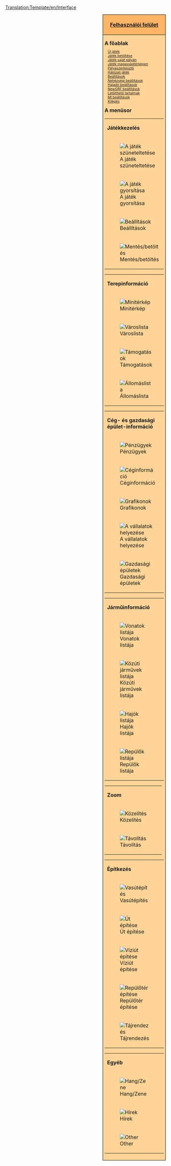 <noinclude>[[Translation:Template/en/Interface]]</noinclude><noinclude></noinclude>
<div style="float:right; padding-left:12px; background:#ffffff;">
<div style="border:1px solid #000000; background:#ffb466; padding:5px; -moz-border-radius-topleft:5px; -moz-border-radius-topright:5px; font-size: 12pt;">
<center><strong><font size="3">[[hu/Manual/Felhasználói felület|Felhasználói felület]]</font></strong></center>
</div>
<div style="border:1px solid black; border-top-width: 0px; background:#ffd496; padding:5px; -moz-border-radius-bottomleft:5px; -moz-border-radius-bottomright:8px; font-size: 8pt;">

<div style="width: 186px">
<font size="3">'''A főablak'''</font>
<div style="margin-left:10px;">
[[hu/Manual/Új játék|Új játék]]<br />
[[hu/Archive/Manual/Játékmentés|Játék betöltése]]<br />
[[hu/Archive/Manual/Saját pálya|Játék saját pályán]]<br />
[[hu/Manual/Magasságtérkép|Játék magasságtérképen]]<br />
[[hu/Manual/Pályaszerkesztő|Pályaszerkesztő]]<br />
[[hu/Manual/Hálózati játék|Hálózati játék]]<br />
[[hu/Manual/Beállítások|Beállítások]]<br />
[[hu/Nehézségi beállítások|Nehézségi beállítások]]<br />
[[hu/Haladó beállítások|Haladó beállítások]]<br />
[[hu/NewGRF beállítások|NewGRF beállítások]]<br />
[[hu/Online tartalom|Letölthető tartalmak]]<br />
[[hu/MI beállítások|MI beállítások]]<br />
[[hu/Kilépés|Kilépés]]<br />
</div>
</div>

<div style="width: 186px">
<font size="3">'''A menüsor'''</font><br />

{| style="background:#ffd496;"
|colspan=2| '''Játékkezelés'''
|- valign="top"
|[[File:en/Pause button.png|A játék szüneteltetése]]
|⇒ [[hu/Szünet|Szünet]]
|- valign="top"
|[[File:en/Fast Forward button.png|A játék gyorsítása]] 
|⇒ [[hu/A játék gyorsítása|A játék gyorsítása]]
|- valign="top"
|[[File:en/Options button.png|Beállítások]]
|⇒ [[hu/Manual/Beállítások|Beállítások]] &middot; [[hu/Nehézségi beállítások|Nehézségi beállítások]] &middot; [[hu/Haladó beállítások|Haladó beállítások]] &middot; [[hu/MI beállítások|MI beállítások]] &middot; [[hu/NewGRF beállítások|NewGRF beállítások]] &middot; [[hu/Manual/Átlátszósági beállítások|Átlátszósági beállítások]]
|- valign="top"
|[[File:en/Save Load button.png|Mentés/betöltés]]
|⇒ [[hu/Archive/Manual/Játékmentés|A játék mentése]] &middot; [[hu/Játék betöltése|Játék betöltése]] &middot; [[hu/Kilépés a játékból|Kilépés a játékból]] &middot; [[hu/Kilépés|Kilépés]]
|}
{| style="background:#ffd496;"
|colspan=2| '''Terepinformáció'''
|- valign="top"
|[[File:en/Minimap button.png|Minitérkép]]
|⇒ [[hu/Világtérkép|Világtérkép]] &middot; [[hu/Extra látkép|Extra látkép]] &middot; [[hu/Feliratok listája|Feliratok listája]]
|- valign="top"
|[[File:en/Town directory button.png|Városlista]]
|⇒ [[hu/Városlista|Városlista]]
|- valign="top"
|[[File:en/Subsidies button.png|Támogatások]]
|⇒ [[hu/Támogatások|Támogatások]]
|- valign="top"
|[[File:en/Station list button.png|Állomáslista]]
|⇒ [[hu/Állomáslista|Állomáslista]]
|}
{| style="background:#ffd496;"
|colspan=2| '''Cég- és gazdasági épület-információ'''
|- valign="top"
|[[File:en/Finances screen button.png|Pénzügyek]]
|⇒ [[hu/Pénzügyi adatok|Pénzügyi adatok]]
|- valign="top"
|[[File:en/Company information button.png|Céginformáció]]
|⇒ [[hu/Céginformáció|Céginformáció]]
|- valign="top"
|[[File:en/Graphs button.png|Grafikonok]]
|⇒ [[hu/Működési nyereség grafikon|Működési nyereség grafiokon]] &middot; [[hu/Bevétel grafikon|Bevétel grafikon]] &middot; [[hu/Elszállított rakomány grafikon|Elszállított rakomány grafikon]] &middot; [[hu/Teljesítmény grafikon|Teljesítmény grafikon]] &middot; [[hu/Vállalat értéke grafikon|Vállalat értéke grafikon]] &middot; [[hu/Rakományok szállítási díja grafikon|Rakományok szállítási díja grafikon]]
|- valign="top"
|[[File:en/Company league table button.png|A vállalatok helyezése]]
|⇒ [[hu/Vállalatok helyezései|Vállalatok helyezései]] &middot; [[hu/Teljesítményértékek részletezése|Teljesítményértékek részletezése]]
|- valign="top"
|[[File:en/Industry button.png|Gazdasági épületek]]
|⇒ [[hu/Gazdasági épületek listája|Gazdasági épületek listája]] &middot; [[hu/Új gazdasági épület építése|Új gazdasági épület építése]]
|}
{| style="background:#ffd496;"
|colspan=2| '''Járműinformáció'''
|- valign="top"
|[[File:en/Train Information button.png|Vonatok listája]]
|⇒ [[hu/Vonatok listája|Vonatok listája]]
|- valign="top"
|[[File:en/Road Vehicle Information button.png|Közúti járművek listája]]
|⇒ [[hu/Közúti járművek listája|Közúti járművek listája]]
|- valign="top"
|[[File:en/Ship Information button.png|Hajók listája]]
|⇒ [[hu/Hajók listája|Hajók listája]]
|- valign="top"
|[[File:en/Aircraft Information button.png|Repülők listája]]
|⇒ [[hu/Repülők listája|Repülők listája]]
|}
{| style="background:#ffd496;"
|colspan=2| '''Zoom'''
|- valign="top"
|[[File:en/Zoom in button.png|Közelítés]]
|⇒ [[hu/Zoom|Közelítés]]
|- valign="top"
|[[File:en/Zoom out button.png|Távolítás]]
|⇒ [[hu/Zoom|Távolítás]]
|}
{| style="background:#ffd496;"
|colspan=2| '''Építkezés'''
|- valign="top"
|[[File:en/Railroad build button.png|Vasútépítés]]
|⇒ [[hu/Manual/Vasútépítés|Normál vasút építése]] &middot; [[hu/Villamosított vasút építése|Villamosított vasút építése]] &middot; [[hu/Egysínű vasút építése|Egysínű vasút építése]] &middot; [[hu/Maglev vasút építése|Maglev vasút építése]]
|- valign="top"
|[[File:en/Road build button.png|Út építése]]
|⇒ [[hu/Közút építése|Közút építése]] &middot; [[hu/Villamospálya építése|Villamospálya építése]]
|- valign="top"
|[[File:en/Dock build button.png|Víziút építése]]
|⇒ [[hu/Víziút építése|Víziút építése]]
|- valign="top"
|[[File:en/Airport build button.png|Repülőtér építése]]
|⇒ [[hu/Repülőtér építése|Repülőtér építése]]
|- valign="top"
|[[File:en/Landscaping button.png|Tájrendezés]]
|⇒ [[hu/Manual/Tájrendezés|Tájrendezés]] &middot; [[hu/Faültetés|Faültetés]] &middot; [[hu/Felirat lerakása|Felirat lerakása]]
|}
{| style="background:#ffd496;"
|colspan=2| '''Egyéb'''
|- valign="top"
|[[File:en/Sound Music button.png|Hang/Zene]]
|⇒ [[hu/Hang/Zene|Hang/Zene]]
|- valign="top"
|[[File:en/News button.png|Hírek]]
|⇒ [[hu/Legutóbbi üzenet/újsághír|Legutóbbi üzenet/Újsághír]] &middot; [[hu/Üzenetek beállításai|Üzenetek beállításai]] &middot; [[hu/Előző üzenetek|Előző üzenetek]]
|- valign="top"
|[[File:en/Other button.png|Other]]
|⇒ [[hu/Manual/Területinformáció|Területinformáció]] &middot; [[hu/Átváltás konzolra|Átváltás konzolra]] &middot; [[hu/MI/játékszkript nyomonkövetés|MI/játékszkript nyomonkövetés]] &middot; [[hu/Képmentése|Képmentés]] &middot; [[hu/Teljes nagyítású képmentés|Teljes nagyítású képmentés]] &middot; [[hu/Képmentés teljes térképről|Képmentés teljes térképről]] &middot; [[hu/Manual/OpenTTD|Az OpenTTD-ről]]
|}
</div>
</div>
</div>